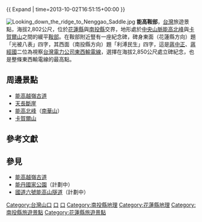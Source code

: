 {{ Expand | time=2013-10-02T16:51:15+00:00 }}
{{坐標|24.029327|N|121.279693|E|display=title}}

[[File:Looking_down_the_ridge_to_Nenggao_Saddle.jpg|thumb]]
'''能高鞍部'''，[[台灣|台灣]]旅遊景點，海拔2,802公尺，位於[[花蓮縣|花蓮縣]]與[[南投縣|南投縣]]交界，地形處於[[中央山脈|中央山脈]][[能高北峰|能高北峰]]與[[卡賀爾山|卡賀爾山]]之間的緩平[[鞍部|鞍部]]{{r|中研院}}{{r|中央社}}{{r|仁愛鄉}}。在鞍部附近豎有一座紀念碑，碑身東面（花蓮縣方向）題「光被八表」四字，其西面（南投縣方向）題「利溥民生」四字，這是[[蔣中正|蔣中正]]、[[蔣經國|蔣經國]]二位為視察[[台灣電力公司|台灣電力公司]][[東電西送|東西輸電線]]，選擇在海拔2,850公尺處立碑紀念，也是整條東西輸電線的最高點{{r|中研院}}{{r|朱瑞墉}}{{r|大麥影像}}。

==周邊景點==
*[[能高越嶺古道|能高越嶺古道]]
*[[天長斷崖|天長斷崖]]
*[[能高北峰|能高北峰]]（[[南華山|南華山]]）
*[[卡賀爾山|卡賀爾山]]

==參考文獻==
{{reflist|colwidth=30em|refs=

<ref name="朱瑞墉">{{cite web |title=[http://www.ta-mag.net/yuan_mag/yuan_pdf/100_6.pdf 舊東西輸電線特別報導 舊東西輸電線的歷史沿革與生態保育]|author=朱瑞墉|publisher=台灣建築報導雜誌社|accessdate=2013-10-03|language=zh-tw|date= }}</ref>

<ref name="大麥影像">{{cite web |title=[http://media.forest.gov.tw/ct.asp?xItem=3440&ctNode=305&mp=1 繽紛台灣再發現 能高越嶺道－東段]|author=大麥影像傳播工作室|publisher=林務局|accessdate=2013-10-03|language=zh-tw|date= }}</ref>

<ref name="中研院">{{cite web |title=[http://vcenter.iis.sinica.edu.tw/watch.php?val=aWQ9TWxGTU1qUT0= 能高古道光被八表碑]|author=杜奉賢、原住民族委員會文化園區管理局|publisher=中央研究院數位典藏技術分項所|accessdate=2013-10-03|language=zh-tw|date= }}</ref>

<ref name="中央社">{{cite web |title=[http://www.cna.com.tw/Proj_GoodBook/530.aspx  每週讀好書 能高越嶺道]|author= |publisher=中央社|accessdate=2013-10-03|language=zh-tw|date= }}</ref>

<ref name="仁愛鄉">{{cite web |title=[http://www.renai.gov.tw/index3.asp?theme=29&acts=2&pid=&xid=108 能高越嶺古道]|author= |publisher=南投縣仁愛鄉公所|accessdate=2013-10-03|language=zh-tw|date= }}</ref>

}}

==參見==
*[[能高越嶺古道|能高越嶺古道]]
*[[能丹國家公園|能丹國家公園]]（計劃中）
*[[國道六號_(中華民國)|國道六號]][[能高山隧道|能高山隧道]]（計劃中）

[[Category:台灣山口|Category:台灣山口]]
[[Category:秀林鄉地理|口]]
[[Category:仁愛鄉地理|口]]
[[Category:南投縣地理|Category:南投縣地理]]
[[Category:花蓮縣地理|Category:花蓮縣地理]]
[[Category:南投縣旅遊景點|Category:南投縣旅遊景點]]
[[Category:花蓮縣旅遊景點|Category:花蓮縣旅遊景點]]